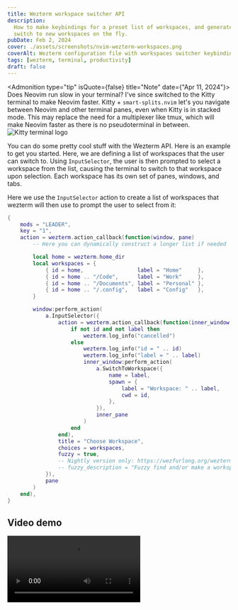 ```yaml
---
title: Wezterm workspace switcher API
description:
  How to make keybindings for a preset list of workspaces, and generate and
  switch to new workspaces on the fly.
pubDate: Feb 2, 2024
cover: ./assets/screenshots/nvim-wezterm-workspaces.png
coverAlt: Wezterm configuration file with workspaces switcher keybindings.
tags: [wezterm, terminal, productivity]
draft: false
---
```



<Admonition type="tip" isQuote={false} title="Note" date={"Apr 11, 2024"}>
  Does Neovim run slow in your terminal? I've since switched to the Kitty
  terminal to make Neovim faster. Kitty + `smart-splits.nvim` let's you navigate
  between Neovim and other terminal panes, even when Kitty is in stacked mode.
  This may replace the need for a multiplexer like tmux, which will make Neovim
  faster as there is no pseudoterminal in between.
  <Fragment slot="image">
    <Image
      class="h-32 object-contain"
      width={400}
      src={kittyLogo}
      alt="Kitty terminal logo"
    />
  </Fragment>
</Admonition>

You can do some pretty cool stuff with the Wezterm API. Here is an example to
get you started. Here, we are defining a list of workspaces that the user can
switch to. Using `InputSelector`, the user is then prompted to select a
workspace from the list, causing the terminal to switch to that workspace upon
selection. Each workspace has its own set of panes, windows, and tabs.

Here we use the `InputSelector` action to create a list of workspaces that
wezterm will then use to prompt the user to select from it:

```lua
{
	mods = "LEADER",
	key = "1",
	action = wezterm.action_callback(function(window, pane)
		-- Here you can dynamically construct a longer list if needed

		local home = wezterm.home_dir
		local workspaces = {
			{ id = home,                 label = "Home"     },
			{ id = home .. "/Code",      label = "Work"     },
			{ id = home .. "/Documents", label = "Personal" },
			{ id = home .. "/.config",   label = "Config"   },
		}

		window:perform_action(
			a.InputSelector({
				action = wezterm.action_callback(function(inner_window, inner_pane, id, label)
					if not id and not label then
						wezterm.log_info("cancelled")
					else
						wezterm.log_info("id = " .. id)
						wezterm.log_info("label = " .. label)
						inner_window:perform_action(
							a.SwitchToWorkspace({
								name = label,
								spawn = {
									label = "Workspace: " .. label,
									cwd = id,
								},
							}),
							inner_pane
						)
					end
				end),
				title = "Choose Workspace",
				choices = workspaces,
				fuzzy = true,
				-- Nightly version only: https://wezfurlong.org/wezterm/config/lua/keyassignment/InputSelector.html?h=input+selector#:~:text=These%20additional%20fields%20are%20also%20available%3A
				-- fuzzy_description = "Fuzzy find and/or make a workspace",
			}),
			pane
		)
	end),
}
```

## Video demo

<video src={wezVideo2} autoplay loop controls />

## Adding a shortcut to create workspaces on the fly

Want to make new workspaces on the fly? Try this:

```lua
{
			key = "N",
			mods = "CTRL|SHIFT",
			action = a.PromptInputLine({
				description = wezterm.format({
					{ Attribute  = { Intensity = "Bold"    } },
					{ Foreground = { AnsiColor = "Fuchsia" } },
					{ Text = "Enter name for new workspace"  },
				}),
				action = wezterm.action_callback(function(window, pane, line)
					-- `line` will be `nil` if user hits <ESC> without entering anything.
					-- If enter is pressed, line will be the text they wrote; otherwise "".
					if line then
						window:perform_action(
							a.SwitchToWorkspace({
								name = line,
							}),
							pane
						)
					end
				end),
			}),
		}
```

The final step is, as you might have done already, to reload your Wezterm
configuration! Now, you can toggle between personal and work tabs, or seperate
tabs and panes by project.
